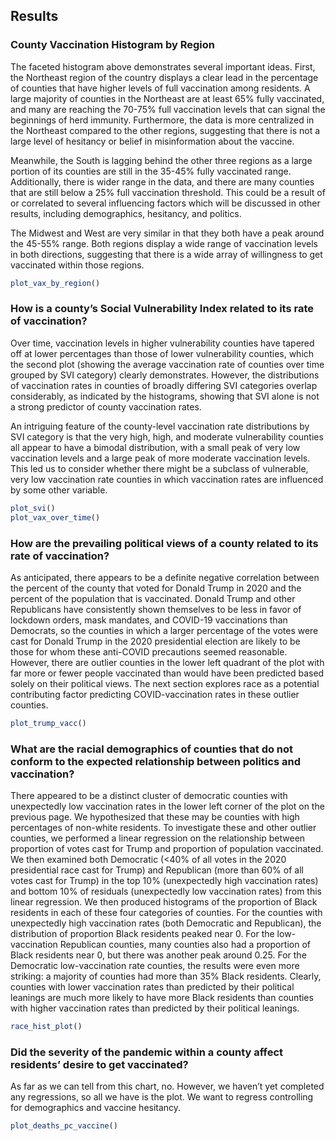 ## Results

### County Vaccination Histogram by Region
The faceted histogram above demonstrates several important ideas. First, the Northeast region of the country displays a clear lead in the percentage of counties that have higher levels of full vaccination among residents. A large majority of counties in the Northeast are at least 65% fully vaccinated, and many are reaching the 70-75% full vaccination levels that can signal the beginnings of herd immunity. Furthermore, the data is more centralized in the Northeast compared to the other regions, suggesting that there is not a large level of hesitancy or belief in misinformation about the vaccine.

Meanwhile, the South is lagging behind the other three regions as a large portion of its counties are still in the 35-45% fully vaccinated range. Additionally, there is wider range in the data, and there are many counties that are still below a 25% full vaccination threshold. This could be a result of or correlated to several influencing factors which will be discussed in other results, including demographics, hesitancy, and politics.

The Midwest and West are very similar in that they both have a peak around the 45-55% range. Both regions display a wide range of vaccination levels in both directions, suggesting that there is a wide array of willingness to get vaccinated within those regions.

```r
plot_vax_by_region()
```

### How is a county's Social Vulnerability Index related to its rate of vaccination?
Over time, vaccination levels in higher vulnerability counties have tapered off at lower percentages than those of lower vulnerability counties, which the second plot (showing the average vaccination rate of counties over time grouped by SVI category) clearly demonstrates. However, the distributions of vaccination rates in counties of broadly differing SVI categories overlap considerably, as indicated by the histograms, showing that SVI alone is not a strong predictor of county vaccination rates. 

An intriguing feature of the county-level vaccination rate distributions by SVI category is that the very high, high, and moderate vulnerability counties all appear to have a bimodal distribution, with a small peak of very low vaccination levels and a large peak of more moderate vaccination levels. This led us to consider whether there might be a subclass of vulnerable, very low vaccination rate counties in which vaccination rates are influenced by some other variable.

```r
plot_svi()
plot_vax_over_time()
```


### How are the prevailing political views of a county related to its rate of vaccination?
As anticipated, there appears to be a definite negative correlation between the percent of the county that voted for Donald Trump in 2020 and the percent of the population that is vaccinated. Donald Trump and other Republicans have consistently shown themselves to be less in favor of lockdown orders, mask mandates, and COVID-19 vaccinations than Democrats, so the counties in which a larger percentage of the votes were cast for Donald Trump in the 2020 presidential election are likely to be those for whom these anti-COVID precautions seemed reasonable. However, there are  outlier counties in the lower left quadrant of the plot with far more or fewer people vaccinated than would have been predicted based solely on their political views. The next section explores race as a potential contributing factor predicting COVID-vaccination rates in these outlier counties.

```r
plot_trump_vacc()
```


### What are the racial demographics of counties that do not conform to the expected relationship between politics and vaccination?
There appeared to be a distinct cluster of democratic counties with unexpectedly low vaccination rates in the lower left corner of the plot on the previous page. We hypothesized that these may be counties with high percentages of non-white residents. To investigate these and other outlier counties, we performed a linear regression on the relationship between proportion of votes cast for Trump and proportion of population vaccinated. We then examined both Democratic (<40% of all votes in the 2020 presidential race cast for Trump) and Republican (more than 60% of all votes cast for Trump) in the top 10% (unexpectedly high vaccination rates) and bottom 10% of residuals (unexpectedly low vaccination rates) from this linear regression. We then produced histograms of the proportion of Black residents in each of these four categories of counties. For the counties with unexpectedly high vaccination rates (both Democratic and Republican), the distribution of proportion Black residents peaked near 0. For the low-vaccination Republican counties, many counties also had a proportion of Black residents near 0, but there was another peak around 0.25. For the Democratic low-vaccination rate counties, the results were even more striking: a majority of counties had more than 35% Black residents. Clearly, counties with lower vaccination rates than predicted by their political leanings are much more likely to have more Black residents than counties with higher vaccination rates than predicted by their political leanings.

```r
race_hist_plot()
```



### Did the severity of the pandemic within a county affect residents' desire to get vaccinated?

As far as we can tell from this chart, no. However, we haven't yet completed any regressions, so all we have is the plot. We want to regress controlling for demographics and vaccine hesitancy.

```r
plot_deaths_pc_vaccine()
```
